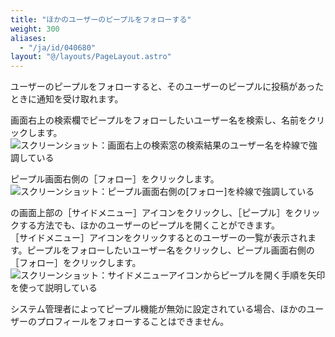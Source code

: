 ```yaml
---
title: "ほかのユーザーのピープルをフォローする"
weight: 300
aliases:
  - "/ja/id/040680"
layout: "@/layouts/PageLayout.astro"
---
```




ユーザーのピープルをフォローすると、そのユーザーのピープルに投稿があったときに通知を受け取れます。

画面右上の検索欄でピープルをフォローしたいユーザー名を検索し、名前をクリックします。  
<Img src="/k/kintone/img-ja/follow_user_01.png" alt="スクリーンショット：画面右上の検索窓の検索結果のユーザー名を枠線で強調している" />

ピープル画面右側の<Wovn>［フォロー］</Wovn>をクリックします。  
<Img src="/k/kintone/img-ja/follow_user_img02.png" alt="スクリーンショット：ピープル画面右側の[フォロー]を枠線で強調している" />

<Kintone />の画面上部の<Wovn>［サイドメニュー］</Wovn>アイコンをクリックし、<Wovn>［ピープル］</Wovn>をクリックする方法でも、ほかのユーザーのピープルを開くことができます。  
<Wovn>［サイドメニュー］</Wovn>アイコンをクリックすると<Kintone />のユーザーの一覧が表示されます。ピープルをフォローしたいユーザー名をクリックし、ピープル画面右側の<Wovn>［フォロー］</Wovn>をクリックします。  
<Img src="/k/kintone/img-ja/follow_user_02.png" alt="スクリーンショット：サイドメニューアイコンからピープルを開く手順を矢印を使って説明している" />

<Note>

システム管理者によってピープル機能が無効に設定されている場合、ほかのユーザーのプロフィールをフォローすることはできません。

</Note>
